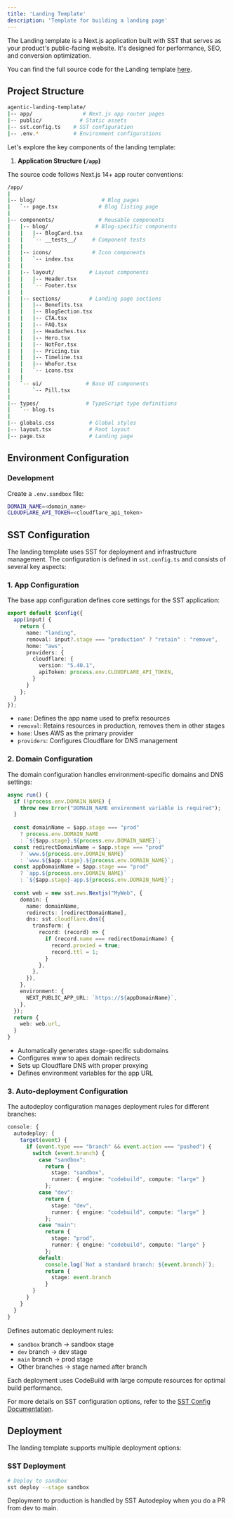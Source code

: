 ```yaml
---
title: 'Landing Template'
description: 'Template for building a landing page'
---
```


The Landing template is a Next.js application built with SST that serves as your product's public-facing website. It's designed for performance, SEO, and conversion optimization.

You can find the full source code for the Landing template [here](https://github.com/tfcbot/agentic-landing-template).

## Project Structure

```bash
agentic-landing-template/
|-- app/                # Next.js app router pages
|-- public/            # Static assets
|-- sst.config.ts    # SST configuration
|-- .env.*           # Environment configurations
```

Let's explore the key components of the landing template:

1. **Application Structure (`/app`)**

The source code follows Next.js 14+ app router conventions:

```bash
/app/
|
|-- blog/                     # Blog pages
|   `-- page.tsx             # Blog listing page
|
|-- components/              # Reusable components
|   |-- blog/               # Blog-specific components
|   |   |-- BlogCard.tsx
|   |   `-- __tests__/     # Component tests
|   |
|   |-- icons/             # Icon components
|   |   `-- index.tsx
|   |
|   |-- layout/           # Layout components
|   |   |-- Header.tsx
|   |   `-- Footer.tsx
|   |
|   |-- sections/         # Landing page sections
|   |   |-- Benefits.tsx
|   |   |-- BlogSection.tsx
|   |   |-- CTA.tsx
|   |   |-- FAQ.tsx
|   |   |-- Headaches.tsx
|   |   |-- Hero.tsx
|   |   |-- NotFor.tsx
|   |   |-- Pricing.tsx
|   |   |-- Timeline.tsx
|   |   |-- WhoFor.tsx
|   |   `-- icons.tsx
|   |
|   `-- ui/              # Base UI components
|       `-- Pill.tsx
|
|-- types/               # TypeScript type definitions
|   `-- blog.ts
|
|-- globals.css           # Global styles
|-- layout.tsx            # Root layout
|-- page.tsx              # Landing page
```

## Environment Configuration

### Development

Create a `.env.sandbox` file:

```bash
DOMAIN_NAME=<domain_name>
CLOUDFLARE_API_TOKEN=<cloudflare_api_token>
```

## SST Configuration

The landing template uses SST for deployment and infrastructure management. The configuration is defined in `sst.config.ts` and consists of several key aspects:

### 1. App Configuration

The base app configuration defines core settings for the SST application:

```typescript:sst.config.ts
export default $config({
  app(input) {
    return {
      name: "landing",
      removal: input?.stage === "production" ? "retain" : "remove",
      home: "aws",
      providers: {
        cloudflare: {
          version: "5.40.1",
          apiToken: process.env.CLOUDFLARE_API_TOKEN,
        }
      }
    };
  }
});
```

- `name`: Defines the app name used to prefix resources
- `removal`: Retains resources in production, removes them in other stages
- `home`: Uses AWS as the primary provider
- `providers`: Configures Cloudflare for DNS management

### 2. Domain Configuration

The domain configuration handles environment-specific domains and DNS settings:

```typescript:sst.config.ts
async run() {
  if (!process.env.DOMAIN_NAME) {
    throw new Error("DOMAIN_NAME environment variable is required");
  }
  
  const domainName = $app.stage === "prod"
    ? process.env.DOMAIN_NAME
    : `${$app.stage}.${process.env.DOMAIN_NAME}`;
  const redirectDomainName = $app.stage === "prod"
    ? `www.${process.env.DOMAIN_NAME}`
    : `www.${$app.stage}.${process.env.DOMAIN_NAME}`;
  const appDomainName = $app.stage === "prod"
    ? `app.${process.env.DOMAIN_NAME}`
    : `${$app.stage}-app.${process.env.DOMAIN_NAME}`;
  
  const web = new sst.aws.Nextjs("MyWeb", {
    domain: {
      name: domainName,
      redirects: [redirectDomainName],
      dns: sst.cloudflare.dns({
        transform: {
          record: (record) => {
            if (record.name === redirectDomainName) {
              record.proxied = true;
              record.ttl = 1;
            }
          },
        },
      }),
    },
    environment: {
      NEXT_PUBLIC_APP_URL: `https://${appDomainName}`,
    },
  });
  return {
    web: web.url,
  }
}
```

- Automatically generates stage-specific subdomains
- Configures www to apex domain redirects
- Sets up Cloudflare DNS with proper proxying
- Defines environment variables for the app URL

### 3. Auto-deployment Configuration

The autodeploy configuration manages deployment rules for different branches:

```typescript:sst.config.ts
console: {
  autodeploy: {
    target(event) {
      if (event.type === "branch" && event.action === "pushed") {
        switch (event.branch) {
          case "sandbox":
            return {
              stage: "sandbox",
              runner: { engine: "codebuild", compute: "large" }
            };
          case "dev":
            return {
              stage: "dev",
              runner: { engine: "codebuild", compute: "large" }
            };
          case "main":
            return {
              stage: "prod",
              runner: { engine: "codebuild", compute: "large" }
            };
          default:
            console.log(`Not a standard branch: ${event.branch}`);
            return {
              stage: event.branch
            }
        }
      }
    }
  }
}
```

Defines automatic deployment rules:
- `sandbox` branch → sandbox stage
- `dev` branch → dev stage  
- `main` branch → prod stage
- Other branches → stage named after branch

Each deployment uses CodeBuild with large compute resources for optimal build performance.

For more details on SST configuration options, refer to the [SST Config Documentation](https://sst.dev/docs/reference/config/).

## Deployment

The landing template supports multiple deployment options:

### SST Deployment

```bash
# Deploy to sandbox
sst deploy --stage sandbox
```

Deployment to production is handled by SST Autodeploy when you do a PR from dev to main.




